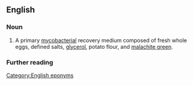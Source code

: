 ==English==

===Noun===
{{en-noun|~|head=[[Löwenstein]]-[[Jensen]] [[medium]]}}

# A primary [[mycobacterial]] recovery medium composed of fresh whole eggs, defined salts, [[glycerol]], potato flour, and [[malachite green]].
#: {{synonyms|en|LJ medium}}

===Further reading===
{{pedia}}

[[Category:English eponyms]]